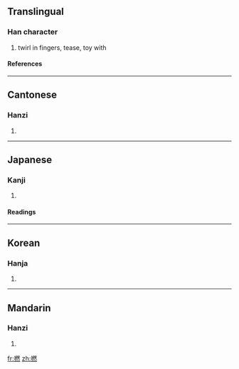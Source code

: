 {{see|拈}}

==Translingual==
===Han character===
{{Han char|rn=64|rad=手|as=12|sn=15|four=5303<sub>3</sub>|canj=手月大火 (QBKF)}}
# twirl in fingers, tease, toy with
====References====
{{Han ref|kx=0454.230|dkj=12713|dj=0804.030|hdz=31961.050|uh=649A|ud=25754|bh=BCBF|bd=48319}}

----
==Cantonese==
===Hanzi===
{{yue-hanzi|jyut=|y=nan2, nin2}}
# {{defn|Cantonese}}

----
==Japanese==
===Kanji===
{{ja-kanji|grade=|rs=手12}}
# {{defn|Japanese}} 
====Readings====
{{ja-readings|on=[[ねん]] (nen)|kun=[[ひねる]] (hineru), [[よる]] (yoru), [[より]] (yori)}}

----
==Korean==
===Hanja===
{{ko-hanja|hangeul=년>연|eumhun=|rv=nyeon>yeon|mr=nyŏn>yŏn|y=nyen>yen}}
# {{defn|Korean}}

----
==Mandarin==
===Hanzi===
{{cmn-hanzi|pin=[[niǎn]] (nian3)|wg=nien<sup>3</sup>}}
# {{defn|Mandarin}}

[[fr:撚]]
[[zh:撚]]